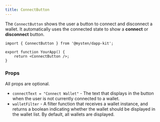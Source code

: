 ```yaml
---
title: ConnectButton
---
```



The `ConnectButton` shows the user a button to connect and disconnect a wallet. It automatically
uses the connected state to show a **connect** or **disconnect** button.

```tsx
import { ConnectButton } from '@mysten/dapp-kit';

export function YourApp() {
	return <ConnectButton />;
}
```

<ConnectButtonExample />

### Props

All props are optional.

- `connectText = "Connect Wallet"` - The text that displays in the button when the user is not
  currently connected to a wallet.
- `walletFilter` - A filter function that receives a wallet instance, and returns a boolean
  indicating whether the wallet should be displayed in the wallet list. By default, all wallets are
  displayed.
